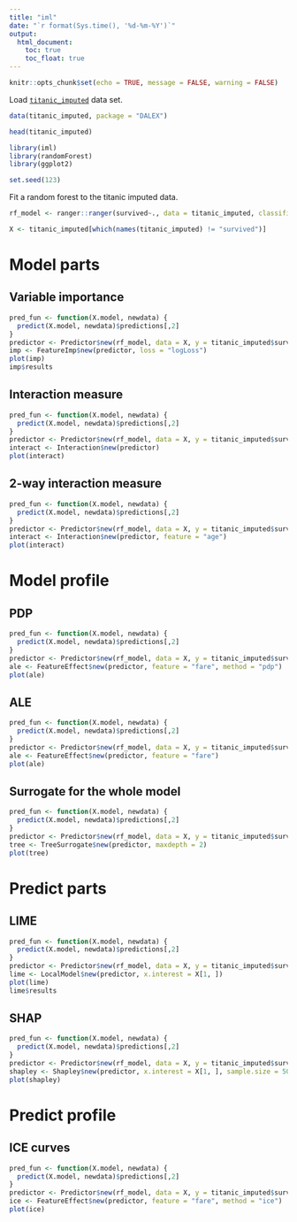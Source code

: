 ```yaml
---
title: "iml"
date: "`r format(Sys.time(), '%d-%m-%Y')`"
output:
  html_document:
    toc: true
    toc_float: true
---
```



```r
knitr::opts_chunk$set(echo = TRUE, message = FALSE, warning = FALSE)
```



Load [`titanic_imputed`](https://modeloriented.github.io/DALEX/reference/titanic.html) data set.

```r
data(titanic_imputed, package = "DALEX")

head(titanic_imputed)
```


```r
library(iml)
library(randomForest)
library(ggplot2)

set.seed(123)
```

Fit a random forest to the titanic imputed data.

```r
rf_model <- ranger::ranger(survived~., data = titanic_imputed, classification = TRUE, probability = TRUE)
```

```r
X <- titanic_imputed[which(names(titanic_imputed) != "survived")]
```

# Model parts

## Variable importance

```r
pred_fun <- function(X.model, newdata) {
  predict(X.model, newdata)$predictions[,2]
}
predictor <- Predictor$new(rf_model, data = X, y = titanic_imputed$survived, predict.function = pred_fun)
imp <- FeatureImp$new(predictor, loss = "logLoss")
plot(imp)
imp$results
```


## Interaction measure


```r
pred_fun <- function(X.model, newdata) {
  predict(X.model, newdata)$predictions[,2]
}
predictor <- Predictor$new(rf_model, data = X, y = titanic_imputed$survived, predict.function = pred_fun)
interact <- Interaction$new(predictor)
plot(interact)
```


## 2-way interaction measure

```r
pred_fun <- function(X.model, newdata) {
  predict(X.model, newdata)$predictions[,2]
}
predictor <- Predictor$new(rf_model, data = X, y = titanic_imputed$survived, predict.function = pred_fun)
interact <- Interaction$new(predictor, feature = "age")
plot(interact)
```


# Model profile

## PDP

```r
pred_fun <- function(X.model, newdata) {
  predict(X.model, newdata)$predictions[,2]
}
predictor <- Predictor$new(rf_model, data = X, y = titanic_imputed$survived, predict.function = pred_fun)
ale <- FeatureEffect$new(predictor, feature = "fare", method = "pdp")
plot(ale)
```

## ALE

```r
pred_fun <- function(X.model, newdata) {
  predict(X.model, newdata)$predictions[,2]
}
predictor <- Predictor$new(rf_model, data = X, y = titanic_imputed$survived, predict.function = pred_fun)
ale <- FeatureEffect$new(predictor, feature = "fare")
plot(ale)
```


## Surrogate for the whole model

```r
pred_fun <- function(X.model, newdata) {
  predict(X.model, newdata)$predictions[,2]
}
predictor <- Predictor$new(rf_model, data = X, y = titanic_imputed$survived, predict.function = pred_fun)
tree <- TreeSurrogate$new(predictor, maxdepth = 2)
plot(tree)
```



# Predict parts

## LIME


```r
pred_fun <- function(X.model, newdata) {
  predict(X.model, newdata)$predictions[,2]
}
predictor <- Predictor$new(rf_model, data = X, y = titanic_imputed$survived, predict.function = pred_fun)
lime <- LocalModel$new(predictor, x.interest = X[1, ])
plot(lime)
lime$results
```




## SHAP


```r
pred_fun <- function(X.model, newdata) {
  predict(X.model, newdata)$predictions[,2]
}
predictor <- Predictor$new(rf_model, data = X, y = titanic_imputed$survived, predict.function = pred_fun)
shapley <- Shapley$new(predictor, x.interest = X[1, ], sample.size = 50)
plot(shapley)
```

# Predict profile

## ICE curves

```r
pred_fun <- function(X.model, newdata) {
  predict(X.model, newdata)$predictions[,2]
}
predictor <- Predictor$new(rf_model, data = X, y = titanic_imputed$survived, predict.function = pred_fun)
ice <- FeatureEffect$new(predictor, feature = "fare", method = "ice")
plot(ice)
```